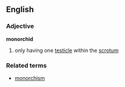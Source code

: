 ==English==
===Adjective===
'''monorchid'''
# only having one [[testicle]] within the [[scrotum]]
===Related terms===
*[[monorchism]]
